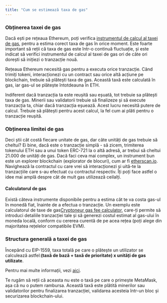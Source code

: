 ```yaml
---
title: "Cum se estimează taxa de gas"
---
```


### Obținerea taxei de gas

Dacă ești pe rețeaua Ethereum, poți verifica [instrumentul de calcul al taxei de gas](https://etherscan.io/gastracker), pentru a estima corect taxa de gas în orice moment. Este foarte important să reții că taxa de gas este într-o continuă fluctuație, și este indicat să verifici instrumentul de calcul al taxei de gas ori de câte ori dorești să inițiezi o tranzacție nouă.

Rețeaua Ethereum necesită gas pentru a executa orice tranzacție. Când trimiți tokeni, interacționezi cu un contract sau orice altă acțiune pe blockchain, trebuie să plătești taxa de gas. Această taxă este calculată în gas, iar gas-ul se plătește întotdeauna în ETH.

Indiferent dacă tranzacția ta este reușită sau eșuată, tot trebuie sa plătești taxa de gas. Minerii sau validatorii trebuie să finalizeze și să execute tranzacția ta, chiar dacă tranzacția eșuează. Acest lucru necesită putere de calcul. Trebuie să plătești pentru acest calcul, la fel cum ai plăti pentru o tranzacție reușită.

### Obținerea limitei de gas

Deci știi cât costă fiecare unitate de gas, dar câte unități de gas trebuie să cheltui? Ei bine, dacă este o tranzacție simplă - să zicem, trimiterea tokenului ETH sau a unui token ERC-721 la o altă adresă, ar trebui să cheltui 21.000 de unități de gas. Dacă faci ceva mai complex, un instrument bun este un explorer blockchain (explorator de blocuri), cum ar fi [etherscan.io](https://etherscan.io/). Navighează la contractul cu care vrei să interacționezi și uită-te la tranzacțiile care s-au efectuat cu contractul respectiv. Îți poți face astfel o idee mai amplă despre cât de mult gas utilizează ceilalți.

#### Calculatorul de gas

Există câteva instrumente disponibile pentru a estima cât te va costa gas-ul în monedă fiat, înainte de a efectua o tranzacție. Un exemplu este calculatorul de taxe de gas[Cryptoneur gas fee calculator](https://www.cryptoneur.xyz/gas-fees-calculator), care-ți permite să introduci detaliile tranzacției tale și să generezi costul estimat al gas-ului în moneda locală, conform cu cererea curentă de pe acea rețea (poți alege din majoritatea rețelelor compatibile EVM).

### Structura generală a taxei de gas

Începând cu EIP-1559, taxa totală pe care o plătește un utilizator se calculează astfel:**(taxă de bază + taxă de prioritate) x unități de gas utilizate**.

Pentru mai multe informații, vezi [aici](/transactions-and-gas/gas-fees/user-guide-gas).

Te rugăm să reții că aceasta nu este o taxă pe care o primește MetaMask, așa că nu o putem rambursa. Această taxă este plătită minerilor sau validatorilor pentru finalizarea tranzacției, validarea acesteia într-un bloc și securizarea blockchain-ului.
